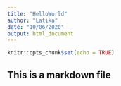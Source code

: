 ---
title: "HelloWorld"
author: "Latika"
date: "10/06/2020"
output: html_document
---

```{r setup, include=FALSE}
knitr::opts_chunk$set(echo = TRUE)
```

## This is a markdown file